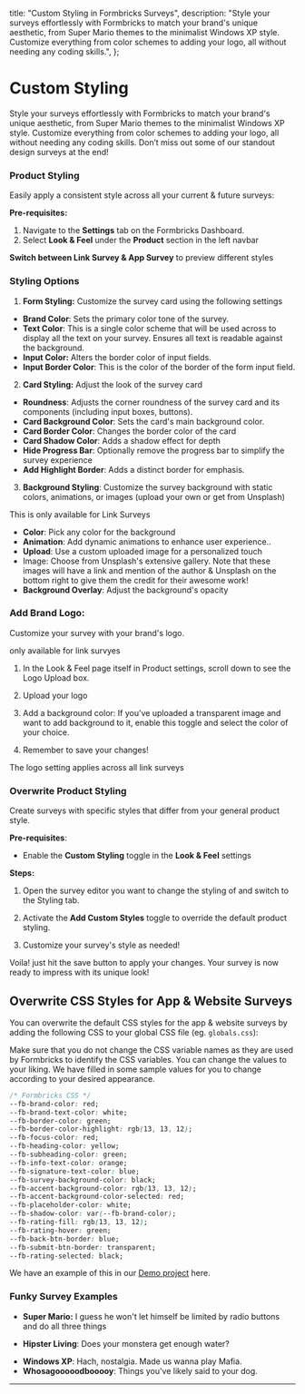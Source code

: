 


  title: "Custom Styling in Formbricks Surveys",
  description:
    "Style your surveys effortlessly with Formbricks to match your brand's unique aesthetic, from Super Mario themes to the minimalist Windows XP style. Customize everything from color schemes to adding your logo, all without needing any coding skills.",
};

# Custom Styling

Style your surveys effortlessly with Formbricks to match your brand's unique aesthetic, from Super Mario themes to the minimalist Windows XP style. Customize everything from color schemes to adding your logo, all without needing any coding skills. Don’t miss out some of our standout design surveys at the end!

### Product Styling

Easily apply a consistent style across all your current & future surveys:

**Pre-requisites:**

1. Navigate to the **Settings** tab on the Formbricks Dashboard.
2. Select **Look & Feel** under the **Product** section in the left navbar

<MdxImage
  src={PreRequisiteImage}
  alt="Choose a link survey template"
  quality="100"
  className="max-w-full rounded-lg sm:max-w-3xl "
/>

**Switch between Link Survey & App Survey** to preview different styles

### **Styling Options**

1. **Form Styling:** Customize the survey card using the following settings

<MdxImage
  src={StepOne}
  alt="Choose a link survey template"
  quality="100"
  className="max-w-full rounded-lg sm:max-w-3xl "
/>

- **Brand Color**: Sets the primary color tone of the survey.
- **Text Color**: This is a single color scheme that will be used across to display all the text on your survey. Ensures all text is readable against the background.
- **Input Color:** Alters the border color of input fields.
- **Input Border Color**: This is the color of the border of the form input field.

2. **Card Styling:** Adjust the look of the survey card

<MdxImage
  src={StepTwo}
  alt="Choose a link survey template"
  quality="100"
  className="max-w-full rounded-lg sm:max-w-3xl "
/>

- **Roundness**: Adjusts the corner roundness of the survey card and its components (including input boxes, buttons).
- **Card Background Color**: Sets the card's main background color.
- **Card Border Color**: Changes the border color of the card
- **Card Shadow Color**: Adds a shadow effect for depth
- **Hide Progress Bar**: Optionally remove the progress bar to simplify the survey experience
- **Add Highlight Border**: Adds a distinct border for emphasis.

3. **Background Styling**: Customize the survey background with static colors, animations, or images (upload your own or get from Unsplash)

<Note>This is only available for Link Surveys</Note>

<MdxImage
  src={StepThree}
  alt="Choose a link survey template"
  quality="100"
  className="max-w-full rounded-lg sm:max-w-3xl "
/>

- **Color**: Pick any color for the background
- **Animation**: Add dynamic animations to enhance user experience..
- **Upload**: Use a custom uploaded image for a personalized touch
- Image: Choose from Unsplash's extensive gallery. Note that these images will have a link and mention of the author & Unsplash on the bottom right to give them the credit for their awesome work!
- **Background Overlay**: Adjust the background's opacity

### Add Brand Logo:

Customize your survey with your brand's logo.

<Note>only available for link survyes</Note>

1. In the Look & Feel page itself in Product settings, scroll down to see the Logo Upload box.

<MdxImage
  src={StepFour}
  alt="Choose a link survey template"
  quality="100"
  className="max-w-full rounded-lg sm:max-w-3xl "
/>

2. Upload your logo

<MdxImage
  src={StepFive}
  alt="Choose a link survey template"
  quality="100"
  className="max-w-full rounded-lg sm:max-w-3xl "
/>

3. Add a background color: If you’ve uploaded a transparent image and want to add background to it, enable this toggle and select the color of your choice.

<MdxImage
  src={StepSix}
  alt="Choose a link survey template"
  quality="100"
  className="max-w-full rounded-lg sm:max-w-3xl "
/>

4. Remember to save your changes!

<MdxImage
  src={StepSeven}
  alt="Choose a link survey template"
  quality="100"
  className="max-w-full rounded-lg sm:max-w-3xl "
/>

<Note>The logo setting applies across all link surveys</Note>

### Overwrite Product Styling

Create surveys with specific styles that differ from your general product style.

**Pre-requisites**:

- Enable the **Custom Styling** toggle in the **Look & Feel** settings

<MdxImage
  src={StepEight}
  alt="Choose a link survey template"
  quality="100"
  className="max-w-full rounded-lg sm:max-w-3xl"
/>

**Steps:**

1. Open the survey editor you want to change the styling of and switch to the Styling tab.

<MdxImage
  src={StepNine}
  alt="Choose a link survey template"
  quality="100"
  className="max-w-full rounded-lg sm:max-w-3xl "
/>

2. Activate the **Add Custom Styles** toggle to override the default product styling.

<MdxImage
  src={StepTen}
  alt="Choose a link survey template"
  quality="100"
  className="max-w-full rounded-lg sm:max-w-3xl "
/>

3. Customize your survey's style as needed!

<MdxImage
  src={StepEleven}
  alt="Choose a link survey template"
  quality="100"
  className="max-w-full rounded-lg sm:max-w-3xl "
/>

Voila! just hit the save button to apply your changes. Your survey is now ready to impress with its unique look!

## Overwrite CSS Styles for App & Website Surveys

You can overwrite the default CSS styles for the app & website surveys by adding the following CSS to your global CSS file (eg. `globals.css`):

Make sure that you do not change the CSS variable names as they are used by Formbricks to identify the CSS variables. You can change the values to your liking. We have filled in some sample values for you to change according to your desired appearance.

<Col>
<CodeGroup title="Overwrite Formbricks CSS">

```css
/* Formbricks CSS */
--fb-brand-color: red;
--fb-brand-text-color: white;
--fb-border-color: green;
--fb-border-color-highlight: rgb(13, 13, 12);
--fb-focus-color: red;
--fb-heading-color: yellow;
--fb-subheading-color: green;
--fb-info-text-color: orange;
--fb-signature-text-color: blue;
--fb-survey-background-color: black;
--fb-accent-background-color: rgb(13, 13, 12);
--fb-accent-background-color-selected: red;
--fb-placeholder-color: white;
--fb-shadow-color: var(--fb-brand-color);
--fb-rating-fill: rgb(13, 13, 12);
--fb-rating-hover: green;
--fb-back-btn-border: blue;
--fb-submit-btn-border: transparent;
--fb-rating-selected: black;
```

</CodeGroup>
</Col>

We have an example of this in our [Demo project](https://github.com/formbricks/formbricks/blob/main/apps/demo/styles/globals.css) here.

### Funky Survey Examples

- **Super Mario:** I guess he won't let himself be limited by radio buttons and do all three things

<MdxImage
  src={Mario}
  alt="Choose a link survey template"
  quality="100"
  className="max-w-full rounded-lg sm:max-w-3xl "
/>

- **Hipster Living**: Does your monstera get enough water?

<MdxImage
  src={HipsterLiving}
  alt="Choose a link survey template"
  quality="100"
  className="max-w-full rounded-lg sm:max-w-3xl "
/>

- **Windows XP**: Hach, nostalgia. Made us wanna play Mafia.
  <MdxImage
    src={WindowsXp}
    alt="Choose a link survey template"
    quality="100"
    className="max-w-full rounded-lg sm:max-w-3xl "
  />
- **Whosagooooodbooooy**: Things you've likely said to your dog.
  <MdxImage
    src={Doggo}
    alt="Choose a link survey template"
    quality="100"
    className="max-w-full rounded-lg sm:max-w-3xl "
  />

---
